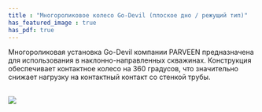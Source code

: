 ```yaml
---
title : "Многороликовое колесо Go-Devil (плоское дно / режущий тип)"
has_featured_image : true
has_pdf: true
---
```


Многороликовая установка Go-Devil компании PARVEEN предназначена для использования в наклонно-направленных скважинах. Конструкция обеспечивает контактное колесо на 360 градусов, что значительно снижает нагрузку на контактный контакт со стенкой трубы.

<br />
<Image src={image} />